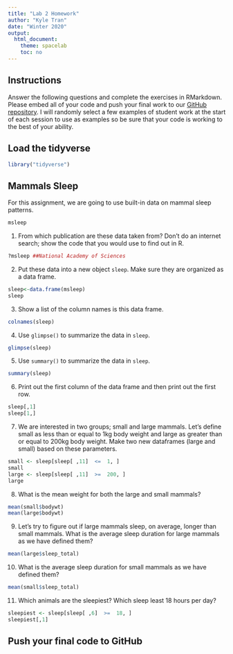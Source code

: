 ---
title: "Lab 2 Homework"
author: "Kyle Tran"
date: "Winter 2020"
output:
  html_document:
    theme: spacelab
    toc: no
---

## Instructions
Answer the following questions and complete the exercises in RMarkdown. Please embed all of your code and push your final work to our [GitHub repository](https://github.com/FRS417-DataScienceBiologists). I will randomly select a few examples of student work at the start of each session to use as examples so be sure that your code is working to the best of your ability.

## Load the tidyverse
```{r}
library("tidyverse")
```

## Mammals Sleep
For this assignment, we are going to use built-in data on mammal sleep patterns.  
```{r}
msleep
```

1. From which publication are these data taken from? Don't do an internet search; show the code that you would use to find out in R.
```{r}
?msleep ##National Academy of Sciences
```
2. Put these data into a new object `sleep`. Make sure they are organized as a data frame.  
```{r}
sleep<-data.frame(msleep)
sleep
```
3. Show a list of the column names is this data frame.
```{r}
colnames(sleep)
```
4. Use `glimpse()` to summarize the data in `sleep`.
```{r}
glimpse(sleep)
```
5. Use `summary()` to summarize the data in `sleep`.
```{r}
summary(sleep)
```
6. Print out the first column of the data frame and then print out the first row.
```{r}
sleep[,1]
sleep[1,]
```
7. We are interested in two groups; small and large mammals. Let's define small as less than or equal to 1kg body weight and large as greater than or equal to 200kg body weight. Make two new dataframes (large and small) based on these parameters.  
```{r}
small <- sleep[sleep[ ,11]  <=  1, ]
small
large <- sleep[sleep[ ,11]  >=  200, ]
large
```
8. What is the mean weight for both the large and small mammals?
```{r}
mean(small$bodywt)
mean(large$bodywt)
```
9. Let's try to figure out if large mammals sleep, on average, longer than small mammals. What is the average sleep duration for large mammals as we have defined them?
```{r}
mean(large$sleep_total)
```


10. What is the average sleep duration for small mammals as we have defined them?
```{r}
mean(small$sleep_total)
```

11. Which animals are the sleepiest? Which sleep least 18 hours per day?  
```{r}
sleepiest <- sleep[sleep[ ,6]  >=  18, ]
sleepiest[,1]
```


## Push your final code to GitHub